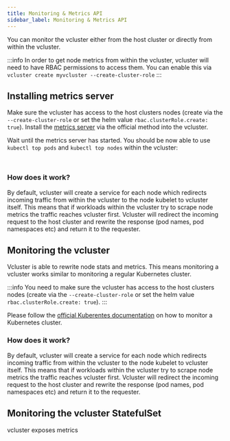 ```yaml
---
title: Monitoring & Metrics API
sidebar_label: Monitoring & Metrics API
---
```


You can monitor the vcluster either from the host cluster or directly from within the vcluster.

:::info
In order to get node metrics from within the vcluster, vcluster will need to have RBAC permissions to access them. You can enable this via `vcluster create myvcluster --create-cluster-role`
:::

## Installing metrics server

Make sure the vcluster has access to the host clusters nodes (create via the `--create-cluster-role` or set the helm value `rbac.clusterRole.create: true`). Install the [metrics server](https://github.com/kubernetes-sigs/metrics-server#installation) via the official method into the vcluster.

Wait until the metrics server has started. You should be now able to use `kubectl top pods` and `kubectl top nodes` within the vcluster:
```


```

### How does it work?

By default, vcluster will create a service for each node which redirects incoming traffic from within the vcluster to the node kubelet to vcluster itself. This means that if workloads within the vcluster try to scrape node metrics the traffic reaches vcluster first. Vcluster will redirect the incoming request to the host cluster and rewrite the response (pod names, pod namespaces etc) and return it to the requester.

## Monitoring the vcluster

Vcluster is able to rewrite node stats and metrics. This means monitoring a vcluster works similar to monitoring a regular Kubernetes cluster.

:::info
You need to make sure the vcluster has access to the host clusters nodes (create via the `--create-cluster-role` or set the helm value `rbac.clusterRole.create: true`).
:::

Please follow the [official Kuberentes documentation](https://kubernetes.io/docs/tasks/debug-application-cluster/resource-usage-monitoring/) on how to monitor a Kubernetes cluster.

### How does it work?

By default, vcluster will create a service for each node which redirects incoming traffic from within the vcluster to the node kubelet to vcluster itself. This means that if workloads within the vcluster try to scrape node metrics the traffic reaches vcluster first. Vcluster will redirect the incoming request to the host cluster and rewrite the response (pod names, pod namespaces etc) and return it to the requester.

## Monitoring the vcluster StatefulSet

vcluster exposes metrics 
